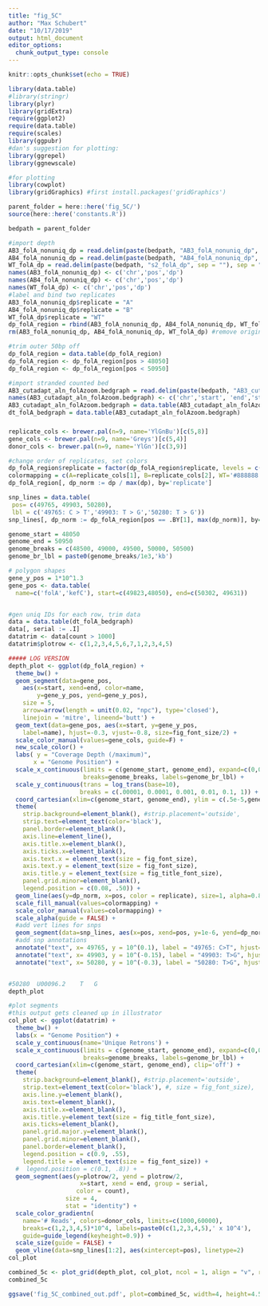 ```yaml
---
title: "fig_5C"
author: "Max Schubert"
date: "10/17/2019"
output: html_document
editor_options: 
  chunk_output_type: console
---
```


```r
knitr::opts_chunk$set(echo = TRUE)

library(data.table)
#library(stringr)
library(plyr)
library(gridExtra)
require(ggplot2)
require(data.table)
require(scales)
library(ggpubr)
#dan's suggestion for plotting:
library(ggrepel)
library(ggnewscale)

#for plotting
library(cowplot)
library(gridGraphics) #first install.packages('gridGraphics')

parent_folder = here::here('fig_5C/')
source(here::here('constants.R'))
```

```r
bedpath = parent_folder

#import depth
AB3_folA_nonuniq_dp = read.delim(paste(bedpath, "AB3_folA_nonuniq_dp", sep = ""), sep = "\t")
AB4_folA_nonuniq_dp = read.delim(paste(bedpath, "AB4_folA_nonuniq_dp", sep = ""), sep = "\t")
WT_folA_dp = read.delim(paste(bedpath, "s2_folA_dp", sep = ""), sep = "\t")
names(AB3_folA_nonuniq_dp) <- c('chr','pos','dp')
names(AB4_folA_nonuniq_dp) <- c('chr','pos','dp')
names(WT_folA_dp) <- c('chr','pos','dp')
#label and bind two replicates
AB3_folA_nonuniq_dp$replicate = "A"
AB4_folA_nonuniq_dp$replicate = "B"
WT_folA_dp$replicate = "WT"
dp_folA_region = rbind(AB3_folA_nonuniq_dp, AB4_folA_nonuniq_dp, WT_folA_dp)
rm(AB3_folA_nonuniq_dp, AB4_folA_nonuniq_dp, WT_folA_dp) #remove original files

#trim outer 50bp off
dp_folA_region = data.table(dp_folA_region)
dp_folA_region <- dp_folA_region[pos > 48050]
dp_folA_region <- dp_folA_region[pos < 50950]

#import stranded counted bed
AB3_cutadapt_aln_folAzoom.bedgraph = read.delim(paste(bedpath, "AB3_cutadapt_aln_folAzoom.bedgraph", sep = ""), sep = "")
names(AB3_cutadapt_aln_folAzoom.bedgraph) <- c('chr','start', 'end','strand','count')
AB3_cutadapt_aln_folAzoom.bedgraph = data.table(AB3_cutadapt_aln_folAzoom.bedgraph)
dt_folA_bedgraph = data.table(AB3_cutadapt_aln_folAzoom.bedgraph)

```

### 
```r
replicate_cols <- brewer.pal(n=9, name='YlGnBu')[c(5,8)]
gene_cols <- brewer.pal(n=9, name='Greys')[c(5,4)]
donor_cols <- brewer.pal(n=9, name='YlGn')[c(3,9)]

#change order of replicates, set colors
dp_folA_region$replicate = factor(dp_folA_region$replicate, levels = c('WT','A','B'))
colormapping = c(A=replicate_cols[1], B=replicate_cols[2], WT='#888888')
dp_folA_region[, dp_norm := dp / max(dp), by='replicate']

snp_lines = data.table(
 pos= c(49765, 49903, 50280), 
 lbl = c('49765: C > T','49903: T > G','50280: T > G'))
snp_lines[, dp_norm := dp_folA_region[pos == .BY[1], max(dp_norm)], by='pos']

genome_start = 48050
genome_end = 50950
genome_breaks = c(48500, 49000, 49500, 50000, 50500)
genome_br_lbl = paste0(genome_breaks/1e3,'kb')

# polygon shapes
gene_y_pos = 1*10^1.3
gene_pos <- data.table(
  name=c('folA','kefC'), start=c(49823,48050), end=c(50302, 49631))


#gen uniq IDs for each row, trim data
data = data.table(dt_folA_bedgraph)
data[, serial := .I]
datatrim <- data[count > 1000]
datatrim$plotrow <- c(1,2,3,4,5,6,7,1,2,3,4,5)
```

```r
##### LOG VERSION
depth_plot <- ggplot(dp_folA_region) + 
  theme_bw() +
  geom_segment(data=gene_pos, 
    aes(x=start, xend=end, color=name,
        y=gene_y_pos, yend=gene_y_pos),
    size = 5, 
    arrow=arrow(length = unit(0.02, "npc"), type='closed'), 
    linejoin = 'mitre', lineend='butt') +  
  geom_text(data=gene_pos, aes(x=start, y=gene_y_pos, 
    label=name), hjust=-0.3, vjust=-0.8, size=fig_font_size/2) +
  scale_color_manual(values=gene_cols, guide=F) +
  new_scale_color() +
  labs( y = "Coverage Depth (/maximum)",
       x = "Genome Position") +
  scale_x_continuous(limits = c(genome_start, genome_end), expand=c(0,0), 
                     breaks=genome_breaks, labels=genome_br_lbl) +
  scale_y_continuous(trans = log_trans(base=10), 
                    breaks = c(.00001, 0.0001, 0.001, 0.01, 0.1, 1)) +
  coord_cartesian(xlim=c(genome_start, genome_end), ylim = c(.5e-5,gene_y_pos*1.5), clip='on') +
  theme(
    strip.background=element_blank(), #strip.placement='outside',
    strip.text=element_text(color='black'), 
    panel.border=element_blank(),
    axis.line=element_line(),
    axis.title.x=element_blank(),
    axis.ticks.x=element_blank(),
    axis.text.x = element_text(size = fig_font_size),
    axis.text.y = element_text(size = fig_font_size),
    axis.title.y = element_text(size = fig_title_font_size),
    panel.grid.minor=element_blank(),
    legend.position = c(0.08, .50)) +
  geom_line(aes(y=dp_norm, x=pos, color = replicate), size=1, alpha=0.8) +
  scale_fill_manual(values=colormapping) +
  scale_color_manual(values=colormapping) +
  scale_alpha(guide = FALSE) +
  #add vert lines for snps
  geom_segment(data=snp_lines, aes(x=pos, xend=pos, y=1e-6, yend=dp_norm), linetype=2) +
  #add snp annotations
  annotate("text", x= 49765, y = 10^(0.1), label = "49765: C>T", hjust=0, angle=45, size=fig_font_size/2) +
  annotate("text", x= 49903, y = 10^(-0.15), label = "49903: T>G", hjust=0, angle=45, size=fig_font_size/2) +
  annotate("text", x= 50280, y = 10^(-0.3), label = "50280: T>G", hjust=0, angle=45, size=fig_font_size/2)


#50280	U00096.2	T	G
depth_plot
```

```r
#plot segments
#this output gets cleaned up in illustrator
col_plot <- ggplot(datatrim) + 
  theme_bw() +
  labs(x = "Genome Position") +
  scale_y_continuous(name='Unique Retrons') + 
  scale_x_continuous(limits = c(genome_start, genome_end), expand=c(0,0), 
                     breaks=genome_breaks, labels=genome_br_lbl) +
  coord_cartesian(xlim=c(genome_start, genome_end), clip='off') +
  theme(
    strip.background=element_blank(), #strip.placement='outside',
    strip.text=element_text(color='black'), #, size = fig_font_size),
    axis.line.y=element_blank(),
    axis.text=element_blank(),
    axis.title.x=element_blank(),
    axis.title.y=element_text(size = fig_title_font_size),
    axis.ticks=element_blank(),
    panel.grid.major.y=element_blank(),
    panel.grid.minor=element_blank(),
    panel.border=element_blank(),
    legend.position = c(0.9, .55),
    legend.title = element_text(size = fig_font_size)) +
  #  legend.position = c(0.1, .8)) +
  geom_segment(aes(y=plotrow/2, yend = plotrow/2,
                    x=start, xend = end, group = serial,
                   color = count),
                size = 4,
                stat = "identity") +
  scale_color_gradientn(
    name='# Reads', colors=donor_cols, limits=c(1000,60000), 
    breaks=c(1,2,3,4,5)*10^4, labels=paste0(c(1,2,3,4,5),' x 10^4'),
    guide=guide_legend(keyheight=0.9)) +
  scale_size(guide = FALSE) +
  geom_vline(data=snp_lines[1:2], aes(xintercept=pos), linetype=2)
col_plot
```
```r
combined_5c <- plot_grid(depth_plot, col_plot, ncol = 1, align = "v", rel_heights = c(1,0.4))
combined_5c
```

```r
ggsave('fig_5C_combined_out.pdf', plot=combined_5c, width=4, height=4.5, units='in', dpi=300, device = cairo_pdf) #useDingbats = FALSE,
```
